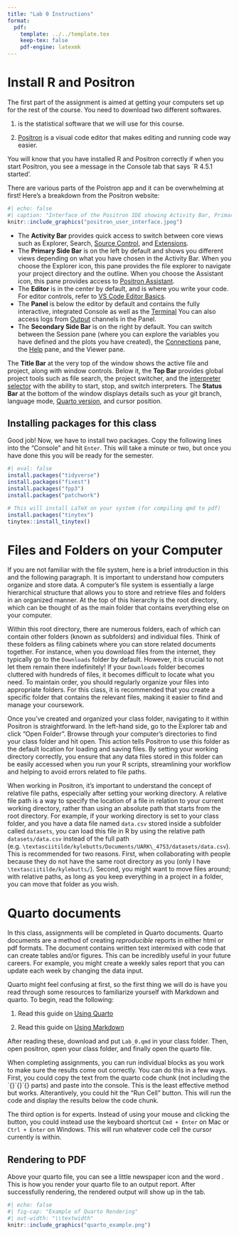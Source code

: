 ```yaml
---
title: "Lab 0 Instructions"
format:
  pdf:
    template: ../../template.tex
    keep-tex: false
    pdf-engine: latexmk
---
```


# Install R and Positron

The first part of the assignment is aimed at getting your computers set up for the rest of the course. You need to download two different softwares. 

1. \href{https://cloud.r-project.org/}{`R`} is the statistical software that we will use for this course.

2. [Positron](https://positron.posit.co/download.html) is a visual code editor that makes editing and running code way easier.


You will know that you have installed R and Positron correctly if when you start Positron, you see a message in the Console tab that says `R 4.5.1 started'.

There are various parts of the Poistron app and it can be overwhelming at first! 
Here's a breakdown from the Positron website:


```r
#| echo: false
#| caption: "Interface of the Positron IDE showing Activity Bar, Primary Side Bar, Editor, Panel, and Secondary Side Bar"
knitr::include_graphics("positron_user_interface.jpeg")
```

- The **Activity Bar** provides quick access to switch between core views such as Explorer, Search, [Source Control](https://positron.posit.co/git.html), and [Extensions](https://positron.posit.co/extensions.html).
- The **Primary Side Bar** is on the left by default and shows you different views depending on what you have chosen in the Activity Bar. When you choose the Explorer icon, this pane provides the file explorer to navigate your project directory and the outline. When you choose the Assistant icon, this pane provides access to [Positron Assistant](https://positron.posit.co/assistant.html).
- The **Editor** is in the center by default, and is where you write your code. For editor controls, refer to [VS Code Editor Basics](https://code.visualstudio.com/docs/editing/codebasics).
- The **Panel** is below the editor by default and contains the fully interactive, integrated Console as well as the [Terminal](https://code.visualstudio.com/docs/terminal/basics) You can also access logs from [Output](https://positron.posit.co/troubleshooting.html#output-panel) channels in the Panel.
- The **Secondary Side Bar** is on the right by default. You can switch between the Session pane (where you can explore the variables you have defined and the plots you have created), the [Connections](https://positron.posit.co/connections-pane.html) pane, the [Help](https://positron.posit.co/help-pane.html) pane, and the Viewer pane.

The **Title Bar** at the very top of the window shows the active file and project, along with window controls. Below it, the **Top Bar** provides global project tools such as file search, the project switcher, and the [interpreter selector](https://positron.posit.co/managing-interpreters.html#active-interpreter-session) with the ability to start, stop, and switch interpreters. The **Status Bar** at the bottom of the window displays details such as your git branch, language mode, [Quarto version](https://positron.posit.co/quarto.html), and cursor position.




## Installing packages for this class

Good job! Now, we have to install two packages.
Copy the following lines into the "Console" and hit `Enter`.
This will take a minute or two, but once you have done this you will be ready for the semester.

```r
#| eval: false
install.packages("tidyverse")
install.packages("fixest")
install.packages("fpp3")
install.packages("patchwork")

# This will install LaTeX on your system (for compiling qmd to pdf)
install.packages("tinytex")
tinytex::install_tinytex()
```


# Files and Folders on your Computer

If you are not familiar with the file system, here is a brief introduction in this and the following paragraph.\footnote{You can watch this three part tutorial if you're very new to computers: \url{https://www.youtube.com/watch?v=k-EID5_2D9U}.} 
It is important to understand how computers organize and store data. 
A computer's file system is essentially a large hierarchical structure that allows you to store and retrieve files and folders in an organized manner. 
At the top of this hierarchy is the root directory, which can be thought of as the main folder that contains everything else on your computer.

Within this root directory, there are numerous folders, each of which can contain other folders (known as subfolders) and individual files. 
Think of these folders as filing cabinets where you can store related documents together. 
For instance, when you download files from the internet, they typically go to the `Downloads` folder by default. 
However, it is crucial to not let them remain there indefinitely! 
If your `Downloads` folder becomes cluttered with hundreds of files, it becomes difficult to locate what you need. 
To maintain order, you should regularly organize your files into appropriate folders. For this class, it is recommended that you create a specific folder that contains \emph{all} the relevant files, making it easier to find and manage your coursework.

Once you've created and organized your class folder, navigating to it within Positron is straightforward. 
In the left-hand side, go to the Explorer tab and click "Open Folder". 
Browse through your computer's directories to find your class folder and hit open. 
This action tells Positron to use this folder as the default location for loading and saving files. 
By setting your working directory correctly, you ensure that any data files stored in this folder can be easily accessed when you run your R scripts, streamlining your workflow and helping to avoid errors related to file paths.

When working in Positron, it's important to understand the concept of relative file paths, especially after setting your working directory. 
A relative file path is a way to specify the location of a file in relation to your current working directory, rather than using an absolute path that starts from the root directory. 
For example, if your working directory is set to your class folder, and you have a data file named `data.csv` stored inside a subfolder called `datasets`, you can load this file in R by using the relative path `datasets/data.csv` instead of the full path (e.g. `\textasciitilde/kylebutts/Documents/UARK\_4753/datasets/data.csv`). 
This is recommended for two reasons.
First, when collaborating with people because they do not have the same root directory as you (only I have `\textasciitilde/kylebutts/`). 
Second, you might want to move files around; with relative paths, as long as you keep everything in a project in a folder, you can move that folder as you wish. 


# Quarto documents

In this class, assignments will be completed in Quarto documents. 
Quarto documents are a method of creating *reproducible* reports in either html or pdf formats. 
The document contains written text intermixed with code that can create tables and/or figures. 
This can be incredibly useful in your future careers. 
For example, you might create a weekly sales report that you can update each week by changing the data input. 

Quarto might feel confusing at first, so the first thing we will do is have you read through some resources to familiarize yourself with Markdown and quarto. 
To begin, read the following:

1. Read this guide on [Using Quarto](https://datavizf24.classes.andrewheiss.com/resource/quarto.html)

2. Read this guide on [Using Markdown](https://datavizf24.classes.andrewheiss.com/resource/markdown.html)

After reading these, download and put `Lab_0.qmd` in your class folder.
Then, open positron, open your class folder, and finally open the quarto file.

When completing assignments, you can run individual blocks as you work to make sure the results come out correctly. 
You can do this in a few ways. 
First, you could copy the text from the quarto code chunk (not including the \`{}\`{}\`{} parts) and paste into the console. 
This is the least effective method but works. 
Alterantively, you could hit the "Run Cell" button.
This will run the code and display the results below the code chunk. 

The third option is for experts. 
Instead of using your mouse and clicking the button, you could instead use the keyboard shortcut `Cmd + Enter` on Mac or `Ctrl + Enter` on Windows. 
This will run whatever code cell the cursor currently is within.

## Rendering to PDF

Above your quarto file, you can see a little newspaper icon and the word \textbf{Preview}.
This is how you render your quarto file to an output report. 
After successfully rendering, the rendered output will show up in the \textbf{Viewer} tab.

```r
#| echo: false
#| fig-cap: "Example of Quarto Rendering"
#| out-width: "\\textwidth"
knitr::include_graphics("quarto_example.png")
```


\begin{tcolorbox}[boxrule = 0pt, frame hidden, sharp corners, enhanced, borderline west = {4pt}{0pt}{kings_river}, interior hidden]
  {\large \textbf{Important:}}

  \smallskip
  You should be careful to include all the code in the quarto file. 
  The reason is that when you go to \textbf{Render} the quarto file, it is creating a \emph{completely new R instance} and running the code from the top of the quarto file to the bottom. 
  So you should be careful to not use variables that are not defined \emph{above} the cell.
  
  The most common problem students face is loading a csv in the console and then not including that in the quarto file. 
\end{tcolorbox}

<!-- ## Positron Theme

If you have a career where you use code (I think quite likely), then you will spend a lot of time in your \textbf{code IDE} (interactive development environment). For that reason, I encourage you to personalize it. 
You can open up Positron settings and select a theme you enjoy. 
To do so, go in Appearance and click through Editor Themes. 


Second, you will want a font that is nice to look at. 
You should use a monospace font because it is essential for coding. 
I recommend one of the following:
\begin{itemize}
  \item \href{https://www.jetbrains.com/lp/mono/}{JetBrains Mono},
  \item \href{https://github.com/tonsky/FiraCode}{FiraCode}, or
  \item \href{https://monaspace.githubnext.com}{Monaspace}
\end{itemize} -->
